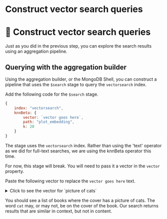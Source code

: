# Construct vector search queries
# 👐 Construct vector search queries

Just as you did in the previous step, you can explore the search results using an aggregation pipeline.

## Querying with the aggregation builder

Using the aggregation builder, or the MongoDB Shell, you can construct a pipeline that uses the `$search` stage to query the `vectorsearch` index.

Add the following code for the `$search` stage.

```js
{
    index: "vectorsearch",
    knnBeta: {
        vector: `vector goes here`,
        path: "plot_embedding",
        k: 20
    }
}
```

The stage uses the `vectorsearch` index. Rather than using the 'text' operator as we did for full-text searches, we are using the <Link to="https://www.mongodb.com/docs/atlas/atlas-search/knn-beta/">knnBeta</Link> operator this time.

For now, this stage will break. You will need to pass it a vector in the `vector` property.

Paste the following vector to replace the `vector goes here` text.

<details>
<summary>Click to see the vector for `picture of cats`</summary>
<div>

```js
[-0.00802491605,0.0240616407,0.0156506654,0.0227557737,0.00586958556,-0.000877696963,-0.00837553944,0.00441328157,0.0246054661,0.0112228561,-0.00798941683,0.0101284757,-0.00692195026,0.0136159742,-0.00633258419,-0.0422791205,0.0134535609,-0.0167263933,0.00325671909,0.00577030517,-0.0242607631,0.00762746856,-0.0122055011,-0.00828897487,0.013215648,0.0102280397,-0.0148972841,-0.00319051463,-0.0117281582,-0.00166862761,0.0184198692,0.00449387264,0.0133674731,0.0105862822,-0.00940381456,-0.00834416,0.00820271205,0.0124874767,-0.0184884276,0.00299116527,-0.0326079428,-0.000683631049,-0.00837831106,0.00924219564,0.0100665959,0.00205677818,-0.0103288786,-0.0113185849,0.0127064623,-0.00666232081,-0.00677086273,0.00108296622,0.0147874793,0.0157906692,-0.0015113072,-0.0118079465,-0.0302016772,0.004233093,-0.00107527862,0.0204627458,0.00187952467,0.00516990945,-0.00979938265,-0.00449781027,-0.0172845516,0.00380261615,0.00666859467,-0.0243013762,0.00182264694,-0.00875844527,0.00155076419,-0.0172643885,-0.000730601,0.0204664115,-0.0328668654,-0.0209298842,0.00812446419,0.0139788231,0.000795510598,0.0148924543,-0.0028627303,-0.00488436595,0.00538602425,0.00498558674,-0.0316463,0.00951200072,0.0262578707,0.015315867,0.0114652012,-0.0190427322,-0.0042081126,0.00621700799,0.03902689,-0.00214302354,-0.0322257653,-0.00840948801,0.0216570348,0.000449464598,-0.0294785574,0.0150223486,0.0133912694,-0.00031397873,0.0143265445,-0.00549782254,0.0098845223,-0.01818466,-0.00361134042,0.0146500766,0.022538377,0.0259709675,-0.0079225013,-0.011942029,0.00848097913,0.00808298122,0.0090851672,0.0151292589,0.0187376849,0.0130407391,-0.0241381358,0.0199142899,0.000135015594,-0.00508249225,0.00547654694,0.00881914049,-0.0368582495,-0.0109609915,0.0180225763,0.0199620035,-0.0394118279,0.0102506205,0.0103331124,0.00611087168,-0.00168146822,-0.0104583539,0.0231727697,-0.028505804,0.00975426566,-0.0200082771,0.00532549154,0.0325462744,0.0190669764,0.00409841444,0.00697997725,0.0106449947,0.00609665131,-0.00379617559,0.00751113752,-0.0382042341,0.0161323939,0.000344559434,-0.00571473921,-0.00660773879,-0.00996067561,-0.00362857711,0.0386084653,0.0160479695,0.00494500482,-0.029311588,-0.0129988706,0.00692986045,0.0018833006,-0.00503021851,-0.0161953829,-0.0150932362,0.0173366033,-0.00192057912,0.0026912475,-0.0146938507,-0.00286515802,-0.0182418916,-0.0212429818,-0.0167730413,0.0159405787,0.00757021643,-0.0189233,-0.0136755463,-0.0249917917,0.0066402643,0.00154506927,0.0111983158,-0.0115391677,0.0171794686,0.00321749342,0.00594531791,-0.00952802598,0.0047901608,-0.00938131753,-0.0330481902,0.0391707234,-0.00233458169,0.0105178906,-0.0013398655,0.0225834642,0.00201141345,0.00692005642,0.0248683449,0.0515395291,0.0158347525,-0.0114777284,0.00732493354,0.00759227341,0.00883474294,0.00635950873,0.00598407164,-0.0112195006,0.0104233529,-0.0123643754,0.0193688739,-0.0165957212,0.00180147903,-0.00835859124,0.00277339201,-0.00839395169,-0.0299825259,0.0287847742,0.015510058,0.00715700723,0.0075154705,-0.0563426651,0.000711914559,-0.0110218544,0.0230955128,-0.0184240118,0.007016527,0.00799922179,-0.00229826709,0.0264856257,0.00164960953,0.0302867945,-0.0125343325,0.0190312434,-0.00345193618,0.00811238121,0.00613901904,-0.0110856751,0.00999168213,0.0314776711,0.0167495646,0.0131260203,-0.00366122858,-0.000827631447,-0.00524777314,0.0090510333,-0.0115304869,-0.0165283922,-0.0308010112,-0.015887104,0.00551707577,0.016484065,0.00871058926,0.0104584349,0.00772333704,0.0135983732,0.0201758482,0.00608657952,-0.0153559418,-0.0368431695,-0.0356910378,0.0415220447,0.0322805233,-0.0121134957,0.0184223186,-0.0213956814,0.0238362662,-0.0128721967,0.0244660154,-0.016045358,0.0226861499,-0.00415865798,0.0369086117,-0.00324448571,-0.0103668105,0.0140802581,-0.0150297154,0.0157618169,0.00719395559,0.0236805715,0.00518673938,0.0201643799,0.0108979605,0.00414909888,0.0212911535,0.0189768467,0.0129341977,0.00954844709,0.00500276824,0.00172594539,0.00414736383,-0.00309478235,0.00655931188,-0.00516669126,0.010733217,0.0299220737,0.00711261714,0.014398206,0.0257015582,0.0354256593,0.00335934,0.00732164178,-0.0120923184,0.00264306762,0.012462114,0.0173053928,0.0130969817,0.00160309416,0.0404248163,-0.00971508864,0.00361057511,0.00000899762472,-0.00774216279,-0.007159987,0.0125888493,0.0196501017,0.036590416,0.0162015557,-0.00740147615,-0.000934090524,-0.00545313628,0.00980590377,0.0180745926,0.0185892824,-0.00908293761,-0.00889189634,0.00179950614,0.0291789621,-0.00714765163,-0.0042308527,0.00835010596,-0.00138377375,-0.00268810056,-0.0200588387,-0.017761413,0.0215202961,0.0101636369,0.033274278,0.00988222193,-0.00892606098,0.0166951157,0.00183993636,0.0118745044,-0.0344815925,0.0388876684,-0.00944332872,0.0391427092,0.0138635254,0.00623347051,0.0197562911,0.00227385154,0.0125887645,-0.00470185606,-0.00977736246,0.00795571,0.00975896139,0.00383472885,0.00617399858,-0.011744597,0.00115439494,-0.0133046191,0.0123966532,0.0120509164,0.00995304529,0.0424228907,0.00155997521,0.0226087328,-0.000412236725,-0.00349342846,-0.0151380859,0.000175935755,-0.000277655374,-0.0031756172,0.005872407,-0.00873432681,-0.00258508045,0.00151711027,-0.0412181169,0.0174524784,-0.00374247553,-0.000809520192,-0.0112947803,0.00797150098,0.0134340078,0.00381671032,0.0164208934,-0.00672049494,-0.00752267241,0.00807641633,-0.00995228905,0.00224555354,0.0173638407,0.0227635857,-0.025534,-0.0199717507,-0.0191798601,0.0181043297,-0.0258354526,-0.0186036341,-0.00856765918,0.00597898709,-0.00931318291,-0.000537668762,-0.00664865924,0.0148012266,0.00698380545,0.0288432557,-0.00151406578,0.00607599597,0.0223347377,0.0263315979,-0.0108485948,-0.0142584667,0.03043475,-0.0163255669,0.00551662873,0.0171334147,-0.000751855667,0.00448632613,-0.229840815,-0.0234855637,0.00967892632,0.00896601938,-0.0263894554,0.0121928807,0.0280670729,-0.00640114769,-0.0158014912,0.0107647441,0.024624832,0.00314167771,0.0113345617,0.0113050956,0.00539918058,0.0189342164,0.0124191092,0.00646109786,0.00127670553,0.00879643206,-0.0222005174,0.00333250477,0.0072705755,-0.221598104,-0.0075291479,0.0384999067,0.0116875991,0.0115654888,-0.0016727047,0.00790404901,0.00518775545,-0.0110330349,0.00890403148,0.0286384113,-0.0152124008,-0.0275898352,-0.0110776583,0.00928325,-0.000446709601,0.0102810888,-0.00283843721,0.0240762215,0.00218379078,0.00956486911,-0.0297233649,0.00829839,0.0542721748,-0.00458907941,-0.00946989283,-0.00319032744,0.0373025574,-0.032439,-0.0036090794,0.00246843719,0.0287247766,-0.228984073,0.00245602452,0.0133677879,0.0212148838,0.0153655615,-0.00577300787,0.0151149752,0.00757590821,-0.00995513145,0.0157032255,0.044069767,-0.0199497212,0.0297705531,-0.0168821532,0.00547856279,-0.00726383179,-0.00505008874,0.00543712359,0.00813332293,-0.00629506167,0.0330888703,0.00691835443,0.00508523965,0.0160709359,-0.0166681074,-0.00522186,-0.00772311725,-0.00782758649,-0.0209431667,0.0137817031,0.00482699415,0.0129239131,0.016318839,0.000505635,0.00332339108,0.00410890533,-0.0155054582,-0.00264356239,-0.0341228172,0.00673902966,-0.00385322864,-0.018016668,-0.0140990764,-0.00510306889,-0.00497383904,0.0189026427,-0.0155481296,0.0102520399,0.0204480663,0.00860850886,0.00873707235,0.0101989917,0.00997739844,0.0157992579,0.00711391307,0.000317548023,0.039456103,-0.0141843986,0.0189181976,0.0102276308,0.0316578448,0.0112432744,0.0203254931,0.0059236465,0.00146364572,0.0104370015,0.000401833124,-0.00351363653,-0.00282230088,0.016378263,0.0103797484,0.0178243425,0.00796642154,-0.00991567411,0.0111792274,-0.0272428598,0.00439593,0.0318235978,0.00669904,0.0147646079,0.0212139264,0.0139522236,0.0326622762,0.0183211714,0.0000384565938,0.0143237,-0.0089651579,0.0194831155,-0.00181478949,-0.00860754121,0.0194074679,-0.00233098678,0.0354391,-0.00139500573,-0.0100665111,0.0164284389,0.00645894557,0.00663231313,0.0259437636,0.00476939557,0.0139693255,0.0354706421,0.000679769728,0.00199441076,0.00886078179,0.0105803646,0.0144495787,0.0629430711,0.0145165222,-0.00664697448,-0.0381155796,0.0250938982,0.00339673646,0.0145847565,0.00423371559,0.0337590054,-0.00942434557,-0.00148862787,-0.00245210086,-0.00298909,-0.0052025211,0.0212815106,0.000787755765,-0.0158076752,0.0183687545,0.00159678282,0.0253864396,-0.00544803031,0.0135678817,0.0242214818,-0.015035552,0.0118937679,-0.0125857806,0.00491148606,-0.025825642,0.0162522439,0.0006432347,0.00286104949,-0.0141923018,0.00283849146,0.00136645488,0.0152652608,-0.00857639406,0.0116023198,0.0138091492,0.0105760647,-0.000975322851,0.00379518815,0.0250064675,-0.006042792,-0.228362024,-0.00697044842,-0.0338153541,-0.193097532,0.0119376285,0.0121673057,0.0256088488,0.0179927647,-0.0198210478,0.00181541685,-0.0033755519,0.0143455304,0.0154119954,0.000155120957,0.00968956109,-0.00737253344,0.0417208,0.00524631795,0.0182968155,0.00426794868,-0.0254509728,0.0378315151,0.0305425264,-0.00833326578,0.00621851115,-0.0053446223,-0.00279786438,0.0228737444,-0.0226143096,-0.00538672972,-0.00312427804,0.00947130192,-0.0240549799,0.0100173932,0.00585468626,0.0196993612,0.0244456846,0.00678088609,0.0205639862,0.0008442463,-0.0130977118,0.0235116538,0.00663697859,0.00368035375,0.00292582926,-0.0158553515,0.00881513488,0.0233538058,-0.0165214557,0.0161653236,0.00441227,-0.00783294439,0.00598282414,-0.00620272942,-0.00736105,0.00398889789,0.0133271534,-0.0106148822,-0.000896711776,0.0263074841,0.00032930242,-0.0268834103,0.0210875589,0.00613600481,-0.00652302802,-0.0115209268,0.0140754012,0.00854917523,-0.0129218111,0.0197077971,-0.0228667688,0.0145290401,-0.00985673163,-0.0097767869,-0.00448048161,-0.00236364431,0.0210158527,0.0207423363,0.0323248096,0.00960183889,0.0027213213,0.0117226979,0.00628550956,-0.0234709326,0.0127962232,-0.0285143312,0.0307200812,0.00722836284,-0.00809266884,0.00754953315,0.0158451945,0.00172643876,0.0144405486,0.0133775305,0.00395857822,-0.00936290622,-0.00625919877,-0.0117797619,0.0103409188,0.00365740876,-0.0148406532,0.0108498102,-0.00705852639,0.0127128763,0.00756807486,-0.0184703041,0.00132190785,-0.0215325169,-0.00164490053,0.0252446905,0.0206712298,-0.0211247951,0.0182651356,0.0382142477,0.00819651,-0.00695483759,-0.00576777849,0.00787170418,-0.0217001066,-0.0275743101,-0.0161867123,0.0363661721,0.0600511692,-0.00707833702,0.0153872492,0.00239441521,-0.0186960362,-0.00128735171,0.0178189334,-0.0251913108,-0.00644435966,0.00397603586,0.00840659533,-0.00043422819,-0.015017313,0.0315842181,-0.0118113849,0.000682637619,-0.00119800586,-0.0192746,-0.0167456716,0.0196436215,-0.0104407398,-0.00145943777,0.0146267181,-0.0108074667,0.00845483132,-0.0022812963,0.0202706698,0.00965798181,-0.00889841467,-0.0156081812,-0.015987739,0.0044001583,0.0172318406,0.0136728333,0.00139494636,0.084968783,0.00631469209,0.0134700621,0.00586518738,0.00516289659,0.0204099398,0.00192452362,-0.00744210184,0.0188576896,0.000266200223,0.00342287938,-0.00830486324,0.0103131728,-0.0103032263,0.0144574596,0.0109060714,-0.0107836425,-0.00830108859,0.0338041745,0.0291963555,-0.00284821913,0.0282300469,0.00333986827,-0.00181173335,0.0135900592,0.017917484,0.0174211711,-0.000844111142,-0.00126551278,-0.00478461524,-0.00582240568,-0.00554111414,-0.0279321335,0.0424772277,0.000576458406,0.0200916976,0.0113849081,-0.0242333356,-0.0177761875,0.0156754553,0.0165956337,0.0236953348,-0.0203450266,-0.0161315519,0.0120129315,0.0178083573,0.0112367375,-0.0126967011,-0.0210213307,-0.00636235811,0.0203388613,0.0025166641,0.0134730302,-0.0159469824,0.00204189285,0.027177453,0.0225132927,0.0114224246,-0.00111478928,0.047399465,0.00967116,0.0439324081,-0.0129732853,0.02923337,-0.0147371376,0.0170810279,-0.0121412557,-0.0176086184,0.0130953602,0.0460908487,0.0198945571,0.00499679428,0.007372919,0.0170349982,0.0103050396,-0.00111758383,0.00520278374,0.00123473944,0.219565779,-0.0179843977,-0.000355036027,0.0130937165,0.000537727843,0.00196418609,0.0131035438,0.0188785885,0.0290263817,-0.00777809648,-0.00784394611,-0.00608688546,0.0125311175,-0.0377710946,0.0237391479,-0.00949994382,0.0170966294,0.00178020145,-0.00358088594,0.0234263334,0.00377087924,0.00943070278,-0.00942289457,-0.00759493234,-0.0106309038,-0.00363691268,-0.0159567408,-0.00698130298,-0.00126457319,-0.00336245308,0.0256013069,0.00744897872,0.0162254572,0.00714319,-0.0136464378,0.0248314347,-0.00361738284,0.00537463976,0.0121442666,-0.0249189436,0.00968076661,0.00234838808,-0.00886372291,0.012202695,0.003971003,0.00872114953,0.01732927,-0.00881973188,-0.0175183751,-0.03019871,0.0110739013,0.00929465052,-0.00091516762,-0.0168903116,0.0427370854,0.0397208631,-0.00110220292,0.0161889791,-0.0027251963,0.00705367932,0.0295920726,0.0104164984,0.0141974054,0.0167169273,0.000571083277,0.00727381557,0.000099390847,-0.0058903927,-0.0235235114,-0.0106814988,0.0104218964,0.0354873314,-0.0133900521,0.0112241432,0.00302290265,-0.00225721,0.0288944207,-0.0122797526,0.00576435495,-0.0121270232,-0.0157272536,0.00243448396,-0.0085853925,0.00714963209,0.020393176,-0.00965307932,0.0195136089,0.00153425778,-0.0100422958,0.00498952344,0.00551401591,0.0155348564,-0.00421622721,-0.00490904,-0.00549762277,0.0163199194,-0.00170706795,0.00808385666,0.0114792129,-0.00275939237,0.00648807036,0.00128980516,0.0270078331,-0.0160327647,-0.0117059154,-0.0190101359,-0.00601123599,0.0223745015,-0.00353342667,-0.013811958,-0.0247469768,-0.00299617951,0.00415709708,0.0104646673,-0.00531847076,-0.00301482505,-0.011774254,0.0128560215,0.0113762245,-0.00318888971,-0.00496293511,0.0216955133,0.00509484485,0.00182164984,-0.000988959,0.0064088651,0.0287717972,0.00521143759,0.000335434306,0.00848935451,-0.0226671509,-0.00043528885,-0.0141042676,-0.0254967082,0.0250338744,0.0126895681,0.027820399,0.0247979052,0.00590240862,0.00815761089,-0.00717867445,0.0016153761,0.0290358867,-0.0339485779,0.00961053837,0.0122714955,-0.00807555486,-0.0193947,0.0227041394,0.0232468098,0.0243568514,0.000138925709,-0.0107289152,-0.0252247602,0.00453286,0.00556156412,0.00129912689,0.0212301742,0.0261683036,-0.000859727559,0.00375262671,0.00737112062,-0.006803317,0.0136250295,0.0180725,-0.0136546511,0.00872892793,-0.0246782359,0.0390293151,-0.00103759312,-0.0147971641,-0.00790204201,0.0242973957,0.0139800031,-0.00195456552,0.00802821945,-0.00638306607,0.00997355767,-0.0151230339,-0.00994905457,0.019440297,0.0282954015,0.0126052098,0.0241559334,-0.00459537469,0.0129739037,-0.00474468898,-0.018074831,-0.0210719872,0.0166045912,0.0201117434,-0.0144225042,-0.0141370827,0.0154166231,-0.0186231378,0.0239870138,-0.0232790224,-0.223487899,-0.00212555984,0.0205945168,0.000926016946,-0.0135170715,0.00459536677,0.0272190683,-0.000408953929,0.0210972782,0.025541801,-0.0121275187,-0.0166169815,-0.0235149153,-0.0318261,0.0263093784,-0.0244164243,0.0200398862,-0.010077063,0.0111209648,0.0295478832,0.000790972554,0.0268630795,-0.00500549097,-0.0086622918,-0.0248096194,0.208552644,-0.0234094784,0.0169422179,0.0106000686,0.00627353741,0.000118083444,-0.0101600597,-0.0114840958,0.0160143692,0.0247207303,0.00285751466,0.0138045736,0.0167154893,0.00772670889,-0.00920324586,-0.00453023426,0.0167354178,0.00698665855,0.0176196788,-0.0032402724,0.0326231,0.00888123363,-0.0216446817,-0.00454629445,0.0008608239,0.0504180603,-0.00460268743,-0.010421223,-0.00409835298,-0.00336289522,0.00917823426,0.00341391889,0.00635075942,0.0085533224,0.00256407075,0.0128791733,-0.00571867172,0.00333326333,-0.00920625497,0.0183455665,-0.00234748772,0.0144854756,-0.00844732579,0.0222745612,0.220979527,-0.0133016147,-0.0182890054,-0.01076975,0.0232210848,0.0122078955,-0.00209109485,-0.000157570335,0.000251560152,-0.00950984377,-0.0150755048,-0.0222989693,-0.00580891408,0.00267705554,0.000373038522,-0.00497694919,0.0249394104,0.0210105609,-0.0134467855,-0.00578719,0.0281152744,-0.0210963581,-0.00977940578,-0.0221245885,0.00390774105,0.0200295616,0.00568181789,-0.0331429131,0.0249348339,-0.0100831473,-0.0133163622,0.0183860678,-0.00219186046,0.00492053572,-0.0254357066,0.0191146471,-0.00509880576,-0.0189069826,0.0113143688,-0.23042357,0.0128713017,-0.0322210491,0.00386002264,0.00462230295,-0.000907576177,0.00215195585,-0.0313878916,0.170989305,-0.00880902,-0.0107655209,-0.0136208534,-0.0185232684,-0.00704749906,0.0443685204,0.00651294738,-0.0172712691,0.0243552588,-0.00693733152,0.0192668289,-0.00180717232,-0.00498506194,0.00076457113,-0.00393468468,0.0100849858,-0.0273887,0.0310210939,0.00783415698,-0.00039136238,0.0173305068,0.024281105,-0.0239944234,-0.227128386,0.0124814585,0.00885916222,0.020875,-0.0126827471,-0.00166740164,-0.00322133652,0.0287498608,0.0310264677,0.0115610156,-0.00998082198,0.00489164516,0.0250572544,0.0028394484,-0.00283252797,-0.229804322,-0.00288088,0.0113297701,0.00204535853,0.0216417629,0.0124889901,0.010687435,-0.0127221271,0.0109902984,0.0172826294,-0.0285672769,0.00666733412,0.0449094698,-0.00572891,-0.00746579375,0.00865611248,0.0190349035,-0.0132853948,0.0393135,0.0147600714,-0.00011938742,-0.0120705217,0.011227984,0.00580222532,0.0198715068,0.0186727457,0.0079809092,-0.000721148273,-0.0123789953,0.0129815741,0.0281142388,-0.0117182201,-0.00037197434,0.0422322825,-0.000493146246,0.00191043969,0.0130059,-0.00221638544,-0.0096059,-0.00768771442,-0.0038220617,-0.0126645686,0.0296432581,0.0065142517,0.00113534182,0.0143230613,-0.0242314227,-0.0138825737,-0.00422595954,-0.00440263562,0.0137634752,-0.0295174718,-0.0181119796,0.0100923963,-0.0205779523,-0.0221974514,0.00987331569,0.0000871940501,-0.0195205398,-0.006805351,0.0242732447,0.0131077133,0.0124753891,0.0147192897,-0.00364671787,0.00111482246,0.0129941311,0.0159815531,-0.00447233533,-0.00604719389,0.0020313,-0.0108457189,-0.00557581848,0.017729111,0.00271862117,-0.00823405664,0.0201150011,0.00724193081,-0.0502968021,0.00360576413,0.0192091092,-0.00437411573,-0.00883363467,0.000902920438,0.00445053121,-0.00269036461,-0.00109009538,0.00200464576,0.00191767665,0.000950078247,-0.00145122525,-0.0204572473,0.007165886,-0.0106116459,0.00688810926,-0.00577922491,-0.00419087149,0.0132615315,0.0161938984,0.00832053088,0.0232534297,-0.00915452838,0.0208700784,0.00763607444,-0.00144710112,0.00267661712,0.0181783587,-0.0109095871,0.0288386,0.00067075633,-0.00359102641,-0.0135177178,-0.00114308635,-0.00359936431,0.0288293343,0.0046853954,-0.015776718,-0.0149433063,0.0209040157,-0.0158829819,0.0263037458,0.00285985461,0.0361319967,0.00450716401,-0.0335508659,0.00736144325,-0.00361063913,-0.0201403592,-0.00736735668,0.0169842616,-0.00614119554,0.0213440768,0.0070744534,0.0223967154,0.0243366249,0.0162241776,-0.0188373569,0.0010064072,0.0135602448,-0.000130158398,-0.00728381472,-0.00819999073,-0.00706619117,0.00536198262,-0.0107276682,0.0000635787947,0.0169436578,0.0418701842,0.0145351458,0.0184344724,0.000285986258,-0.0159483738,0.00812584069,-0.0125784818,0.00259019341,0.00930608623,-0.00255064829,0.0184694342,0.0272276364,0.00619378686,-0.00771303242,0.0241645928,0.00899061561,0.00359628466,0.0295196399,-0.00188888877,-0.0427295417,0.00928015728,-0.00141893013,-0.0248669516,0.0336148962,0.0170010291,0.00591239147,0.0219708364,0.00797422882,0.00213361322,0.00859058648,0.00946909189,-0.00845733937,-0.0246119052,0.0058443821,0.0134367859,-0.00326061412,0.0163744371,0.00324931345,0.0323941112,-0.0103796273,0.0173730869,0.00742445327,-0.00119882845,0.00303767016,-0.00336329918,-0.000223753828,0.00849045347,-0.00875553116,0.0115983784,-0.0107410317,0.00622474914,0.0104889432,-0.015291593]
```

</div>
</details>

You should see a list of books where the cover has a picture of cats. The word `cat` may, or may not, be on the cover of the book. Our search returns results that are similar in context, but not in content.
